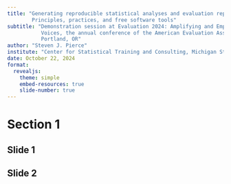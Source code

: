 ```yaml
---
title: "Generating reproducible statistical analyses and evaluation reports:
        Principles, practices, and free software tools"
subtitle: "Demonstration session at Evaluation 2024: Amplifying and Empowering 
           Voices, the annual conference of the American Evaluation Association, 
           Portland, OR"
author: "Steven J. Pierce"
institute: "Center for Statistical Training and Consulting, Michigan State University"
date: October 22, 2024
format: 
  revealjs:
    theme: simple
    embed-resources: true
    slide-number: true
---
```


# Section 1

## Slide 1

## Slide 2
